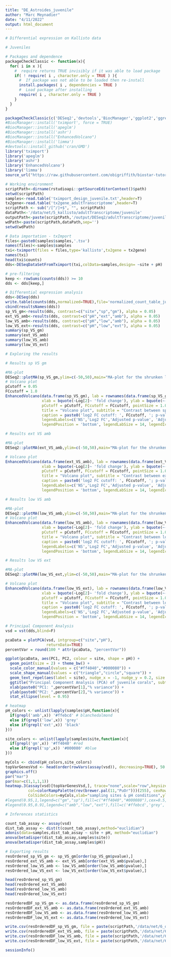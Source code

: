---
title: "DE_Astroides_juvenile"
author: "Marc Meynadier"
date: "4/11/2022"
output: html_document
---

```{r}
# Differential expression on Kallisto data 

# Juveniles

# Packages and dependence
packageCheckClassic <- function(x){
  for( i in x ){
    #  require returns TRUE invisibly if it was able to load package
    if( ! require( i , character.only = TRUE ) ){
      #  If package was not able to be loaded then re-install
      install.packages( i , dependencies = TRUE )
      #  Load package after installing
      require( i , character.only = TRUE )
    }
  }
}

packageCheckClassic(c('DESeq2','devtools','BiocManager','ggplot2','ggrepel','markdown','RColorBrewer','genefilter','gplots','vegan'))
#BiocManager::install('tximport', force = TRUE)
#BiocManager::install('apeglm')
#BiocManager::install('ashr')
#BiocManager::install("EnhancedVolcano")
#BiocManager::install('limma')
#devtools::install_github('cran/GMD')
library('tximport')
library('apeglm')
library('ashr')
library('EnhancedVolcano')
library('limma')
source_url("https://raw.githubusercontent.com/obigriffith/biostar-tutorials/master/Heatmaps/heatmap.3.R")

# Working environment 
scriptPath<-dirname(rstudioapi::getSourceEditorContext()$path)
setwd(scriptPath)
samples<-read.table('tximport_design_juvenile.txt',header=T)
tx2gene<-read.table('tx2gene_adultTranscriptome',header=T)
scriptPath <- sub("/[^/]+$", "", scriptPath)
dataPath<-'/data/net/5_kallisto/adultTranscriptome/juvenile'
outputPath<-paste(scriptPath,'/output/DESeq2/adultTranscriptome/juvenile/',sep='')
wdPath<-paste(scriptPath,dataPath,sep='')
setwd(wdPath)

# Data importation - txImport
files<-paste0(samples$samples,'.tsv')
names(files)<-samples$samples
txi<-tximport(files = files,type='kallisto',tx2gene = tx2gene)
names(txi)
head(txi$counts)
dds<-DESeqDataSetFromTximport(txi,colData=samples,design= ~site + pH)

# pre-filtering
keep <- rowSums(counts(dds)) >= 10 
dds <- dds[keep,]

# Differential expression analysis
dds<-DESeq(dds)
write.table(counts(dds,normalized=TRUE),file='normalized_count_table_juvenileReplica1.txt',quote=F)
cbind(resultsNames(dds))
sp_VS_gm<-results(dds, contrast=c("site","sp","gm"), alpha = 0.05)
ext_VS_amb<-results(dds, contrast=c("pH","ext","amb"), alpha = 0.05)
low_VS_amb<-results(dds, contrast=c("pH","low","amb"), alpha = 0.05)
low_VS_ext<-results(dds, contrast=c("pH","low","ext"), alpha = 0.05)
summary(sp_VS_gm)
summary(ext_VS_amb)
summary(low_VS_amb)
summary(low_VS_ext)

# Exploring the results

# Results sp VS gm

#MA-plot
DESeq2::plotMA(sp_VS_gm,ylim=c(-50,50),main="MA-plot for the shrunken log2 fold changes\nsp_VS_gm")
# Volcano plot
pCutoff = 0.05
FCcutoff = 1.0
EnhancedVolcano(data.frame(sp_VS_gm), lab = rownames(data.frame(sp_VS_gm)), x = 'log2FoldChange', y = 'padj',
                xlab = bquote(~Log[2]~ 'fold change'), ylab = bquote(~-Log[10]~adjusted~italic(P)),
                pCutoff = pCutoff, FCcutoff = FCcutoff, pointSize = 1.0, labSize = 2.0,
                title = "Volcano plot", subtitle = "Contrast between sp and gm",
                caption = paste0('log2 FC cutoff: ', FCcutoff, '; p-value cutoff: ', pCutoff, '\nTotal = ', nrow(sp_VS_gm), ' variables'),
                legendLabels=c('NS','Log2 FC','Adjusted p-value', 'Adjusted p-value & Log2 FC'),
                legendPosition = 'bottom', legendLabSize = 14, legendIconSize = 5.0)

# Results ext VS amb

#MA-plot
DESeq2::plotMA(ext_VS_amb,ylim=c(-50,50),main="MA-plot for the shrunken log2 fold changes\next_VS_amb")

# Volcano plot
EnhancedVolcano(data.frame(ext_VS_amb), lab = rownames(data.frame(ext_VS_amb)), x = 'log2FoldChange', y = 'padj',
                xlab = bquote(~Log[2]~ 'fold change'), ylab = bquote(~-Log[10]~adjusted~italic(P)),
                pCutoff = pCutoff, FCcutoff = FCcutoff, pointSize = 1.0, labSize = 2.0,
                title = "Volcano plot", subtitle = "Contrast between ext and amb",
                caption = paste0('log2 FC cutoff: ', FCcutoff, '; p-value cutoff: ', pCutoff, '\nTotal = ', nrow(ext_VS_amb), ' variables'),
                legendLabels=c('NS','Log2 FC','Adjusted p-value', 'Adjusted p-value & Log2 FC'),
                legendPosition = 'bottom', legendLabSize = 14, legendIconSize = 5.0)

# Results low VS amb

#MA-plot
DESeq2::plotMA(low_VS_amb,ylim=c(-50,50),main="MA-plot for the shrunken log2 fold changes\nlow_VS_amb")
# Volcano plot
EnhancedVolcano(data.frame(low_VS_amb), lab = rownames(data.frame(low_VS_amb)), x = 'log2FoldChange', y = 'padj',
                xlab = bquote(~Log[2]~ 'fold change'), ylab = bquote(~-Log[10]~adjusted~italic(P)),
                pCutoff = pCutoff, FCcutoff = FCcutoff, pointSize = 1.0, labSize = 2.0,
                title = "Volcano plot", subtitle = "Contrast between low and amb",
                caption = paste0('log2 FC cutoff: ', FCcutoff, '; p-value cutoff: ', pCutoff, '\nTotal = ', nrow(low_VS_amb), ' variables'),
                legendLabels=c('NS','Log2 FC','Adjusted p-value', 'Adjusted p-value & Log2 FC'),
                legendPosition = 'bottom', legendLabSize = 14, legendIconSize = 5.0)

# Results low VS ext

#MA-plot
DESeq2::plotMA(low_VS_ext,ylim=c(-50,50),main="MA-plot for the shrunken log2 fold changes\nlow_VS_ext")

# Volcano plot
EnhancedVolcano(data.frame(low_VS_ext), lab = rownames(data.frame(low_VS_ext)), x = 'log2FoldChange', y = 'padj',
                xlab = bquote(~Log[2]~ 'fold change'), ylab = bquote(~-Log[10]~adjusted~italic(P)),
                pCutoff = pCutoff, FCcutoff = FCcutoff, pointSize = 1.0, labSize = 2.0,
                title = "Volcano plot", subtitle = "Contrast between low and ext",
                caption = paste0('log2 FC cutoff: ', FCcutoff, '; p-value cutoff: ', pCutoff, '\nTotal = ', nrow(low_VS_ext), ' variables'),
                legendLabels=c('NS','Log2 FC','Adjusted p-value', 'Adjusted p-value & Log2 FC'),
                legendPosition = 'bottom', legendLabSize = 14, legendIconSize = 5.0)

# Principal Component Analysis
vsd = vst(dds,blind=F)

pcaData = plotPCA(vsd, intgroup=c("site","pH"), 
                  returnData=TRUE)
percentVar = round(100 * attr(pcaData, "percentVar"))

ggplot(pcaData, aes(PC1, PC2, colour = site, shape = pH)) + 
  geom_point(size = 2) + theme_bw() + 
  scale_color_manual(values = c("#ff4040","#000080")) +
  scale_shape_manual(values = c("triangle","circle","square")) +
  geom_text_repel(aes(label = site), nudge_x = -1, nudge_y = 0.2, size = 3, max.overlaps = Inf) +
  ggtitle("Principal Component Analysis (PCA) of juvenile corals", subtitle = "VST transformation") +
  xlab(paste0("PC1: ",percentVar[1],"% variance")) +
  ylab(paste0("PC2: ",percentVar[2],"% variance")) +
  stat_ellipse(level = 0.95)

# heatmap
pH_colors <- unlist(lapply(samples$pH,function(x){
  if(grepl('amb',x)) '#ffebcd' # blanchedalmond
  else if(grepl('low',x)) 'grey' 
  else if(grepl('ext',x)) 'black'
}))

site_colors <- unlist(lapply(samples$site,function(x){
  if(grepl('gm',x)) '#ff4040' #red
  else if(grepl('sp',x)) '#000080' #blue
}))

myCols <- cbind(pH_colors,site_colors)
topVarGenesVsd <- head(order(rowVars(assay(vsd)), decreasing=TRUE), 50 )
graphics.off()
par("mar")
par(mar=c(1,1,1,1))
heatmap.3(assay(vsd)[topVarGenesVsd,], trace="none",scale="row",keysize=1,key=T,KeyValueName = "Gene expression",
          col=colorRampPalette(rev(brewer.pal(11,"PuOr")))(255), cexRow=0.6, cexCol=0.7, labCol=F,density.info="none",
          ColSideColors=myCols,xlab="sampling sites & pH conditions",ylab="genes",margins = c(2,8))
#legend(0.95,1,legend=c("gm","sp"),fill=c("#ff4040","#000080"),cex=0.5,xpd=T)
#legend(0.95,0.91,legend=c("amb","low","ext"),fill=c('#ffebcd','grey','black'),cex=0.5,xpd=T)

# Inferences statistics

count_tab_assay <- assay(vsd)
dist_tab_assay <- dist(t(count_tab_assay),method="euclidian")
adonis(data=samples,dist_tab_assay ~ site + pH, method="euclidian")
anova(betadisper(dist_tab_assay,samples$site))
anova(betadisper(dist_tab_assay,samples$pH))

# Exporting results
resOrdered_sp_VS_gm <- sp_VS_gm[order(sp_VS_gm$pvalue),]
resOrdered_ext_VS_amb <- ext_VS_amb[order(ext_VS_amb$pvalue),]
resOrdered_low_VS_amb <- low_VS_amb[order(low_VS_amb$pvalue),]
resOrdered_low_VS_ext <- low_VS_ext[order(low_VS_ext$pvalue),]

head(resOrdered_sp_VS_gm)
head(resOrdered_ext_VS_amb)
head(resOrdered_low_VS_amb)
head(resOrdered_low_VS_ext)

resOrderedDF_sp_VS_gm <- as.data.frame(resOrdered_sp_VS_gm)
resOrderedDF_ext_VS_amb <- as.data.frame(resOrdered_ext_VS_amb)
resOrderedDF_low_VS_amb <- as.data.frame(resOrdered_low_VS_amb)
resOrderedDF_low_VS_ext <- as.data.frame(resOrdered_low_VS_ext)

write.csv(resOrderedDF_sp_VS_gm, file = paste(scriptPath,'/data/net/6_deseq2/adultTranscriptome/juvenile/DESeq2_results_juvenile_sp_VS_gm.csv',sep=''))
write.csv(resOrderedDF_ext_VS_amb, file = paste(scriptPath,'/data/net/6_deseq2/adultTranscriptome/juvenile/DESeq2_results_juvenile_ext_VS_amb.csv',sep=''))
write.csv(resOrderedDF_low_VS_amb, file = paste(scriptPath,'/data/net/6_deseq2/adultTranscriptome/juvenile/DESeq2_results_juvenile_low_VS_amb.csv',sep=''))
write.csv(resOrderedDF_low_VS_ext, file = paste(scriptPath,'/data/net/6_deseq2/adultTranscriptome/juvenile/DESeq2_results_juvenile_low_VS_ext.csv',sep=''))

sessionInfo()
```

